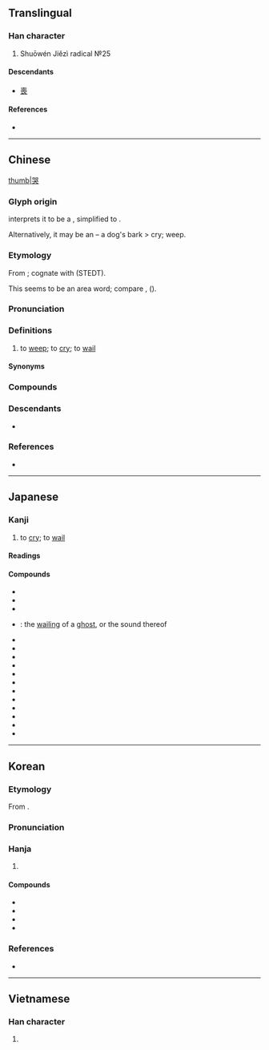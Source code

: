 {{character info}}
==Translingual==
{{stroke order|strokes=10}}

===Han character===
{{Han char|rn=30|rad=口|as=07|sn=10|four=66430|canj=RRIK|ids=⿱吅犬}}

# Shuōwén Jiězì radical №25

====Descendants====
* [[喪]]

====References====
* {{Han ref|kx=0190.250|dkj=03658|dj=0410.060|hdz=10629.020|uh=54ED|ud=21741|bh=ADFA|bd=44538}}

----

==Chinese==
{{zh-forms}}
{{zh-wp}}
[[file:Hilda_Dokubo_crying_1.jpg|thumb|哭]]

===Glyph origin===
{{Han etym}}
''{{w|Shuowen}}'' interprets it to be a {{Han compound|吅|獄|c1=s|c2=p|t1=to speak loudly|ls=psc|nocap=1}}, simplified to {{zh-l|*犬}}.

Alternatively, it may be an {{Han compound|吅|犬|t1=to speak loudly|t2=dog|ls=ic|nocap=1}} – a dog's bark > cry; weep.

===Etymology===
From {{inh|zh|sit-pro|*kuːk||to weep; to wail}}; cognate with {{cog|lus|kûk||to shriek}} (STEDT).

This seems to be an area word; compare {{cog|mkh-pro|*kuk|*kuk ~ kuuk ~ kuək ~ kək|to call}}, {{cog|map-pro|*-kuk||sound of a sob}} ({{zh-ref|Schuessler, 2007}}).

===Pronunciation===
{{zh-pron
|m=kū
|m-s=ku2
|dg=кў1
|c=huk1
|c-t=huuk2
|g=kuh6
|h=pfs=khuk;gd=kug5
|j=kueh4
|mb=kŭ
|md=kók
|mn=khàu/khok
|mn_note=khàu - vernacular; khok - literary
|mn-t=kao3
|w=4khoq
|x=ku6
|mc=y
|oc=y
|ma=y
|cat=v
}}

===Definitions===
{{zh-hanzi}}

# to [[weep]]; to [[cry]]; to [[wail]]

====Synonyms====
{{zh-syn-saurus|哭泣}}
{{zh-dial}}

===Compounds===
{{zh-der|一路哭|慟哭|哀哭|哭訴|哭哭啼啼|哭雨風|哭調|慟哭流涕|大哭|代哭|乾哭|哭窮途|啼哭|哭竹|哭昭陵|哭喊|哭喪臉|巷哭|哭喪著臉|崩城之哭|五子哭墳|哭泣|乾啼濕哭|大哭一場|哭笑不得|啼天哭地|哭牆|嚎啕痛哭|嚎啕大哭|卒哭|啼啼哭哭|哭鬧|哭臨|哭竹棒|哭窮|哭喪棒|神愁鬼哭|欲哭無淚|撫尸慟哭|痛哭|抱頭大哭|抱頭痛哭|秦庭之哭|神號鬼哭|窮途之哭|狼號鬼哭|痛哭失聲|神嚎鬼哭|放聲大哭|死爹哭媽|潑哭潑鬧|痛哭流涕|鬼哭神號|號哭|貓哭老鼠|野祭巷哭|陪哭|號啕痛哭|行號巷哭|鬼哭狼嚎|號天哭地|鬼哭狼號|鬼哭神嚎|街號巷哭|行哭|貓哭耗子|長歌當哭|號天大哭|號啕大哭|號咷痛哭|一家哭|助哭|反哭|哭主|哭喪棍|哭喪着臉|哭嚎|哭天抹淚|哭奠|哭嫁|哭庭|哭廟|哭秦庭|哭號|哭踊|哭鳥|哭鼻子|唐衢痛哭|啼哭郎君|喪哭|嚎哭|弔哭|悲哭|懸壺代哭|撫哭|晝吟宵哭|楊朱哭|歌哭|歎哭|止哭|歸哭|泣哭|濕哭乾啼|牛衣夜哭|生哭人|神母夜哭|節哭|絕哭|袒哭|西台痛哭|西臺痛哭|見哭興悲|送哭|邪哭|長哭|驚哭|鬼哭天愁|鬼哭狼嗥|鬼哭神愁|鬼哭神驚|鬼哭粟飛|鬼夜哭|鳥哭猿啼}}

===Descendants===
* {{desc|vi|-|bor=1}} {{vi-l|khóc|[[哭]], [[泣]]}}

===References===
* {{R:yue:Hanzi}}

{{zh-cat|Beginning}}

----

==Japanese==

===Kanji===
{{ja-kanji|grade=|rs=口07}}

# to [[cry]]; to [[wail]]

====Readings====
{{ja-readings
|goon=こく
|kanon=こく
|kun=な-く
}}

====Compounds====
{{der-top|Compounds}}
* {{ja-r|哀哭|あいこく}}
* {{ja-r|憂き哭|うきね}}
* {{ja-r|哭ぶ|おらぶ}}
* {{ja-r|鬼哭|きこく}}: the [[wailing]] of a [[ghost]], or the sound thereof
* {{ja-r|泣哭|きゅうこく}}
* {{ja-r|号哭|ごうこく}}
* {{ja-r|哭す|こくす}}
* {{ja-r|哭する|こくする}}
* {{ja-r|哭声|こくせい}}
* {{ja-r|哭慟|こくどう}}
* {{ja-r|哭泣|こっきゅう}}
* {{ja-r|痛哭|つうこく}}
* {{ja-r|啼哭|ていこく}}
* {{ja-r|慟哭|どうこく}}
* {{ja-r|哭き女|なきめ}}
* {{ja-r|御哭|みね}}
{{der-bottom}}

----

==Korean==

===Etymology===
From {{der|ko|ltc|-}} {{ltc-l|哭}}.

{{collapse|
* {{hanja-dongguk|콕〮|khwók}}
* {{hanja-hunmong|곡〮|kwók|身體#상29B}}
|Historical readings
|bg=#FFFFFF}}

===Pronunciation===
{{ko-hanja-pron|곡}}

===Hanja===
{{ko-hanja-search}}
{{ko-hanja|울다|울|곡}}

# {{hanja form of|곡|[[cry]]}}

====Compounds====
{{der-top|Compounds}}
* {{ko-l|통곡|痛哭}}
* {{ko-l|귀곡|鬼哭}}
* {{ko-l|통곡|慟哭}}
* {{ko-l|곡성|哭聲}}
{{der-bottom}}

===References===
* {{R:hanjadoc|1254}}

----

==Vietnamese==

===Han character===
{{vi-hantu|[[khốc]], [[khóc]]|rs=口07}}

# {{rfdef|vi|sort=口07}}